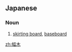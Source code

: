 ==Japanese==
{{ja-kanjitab|はば|き|yomi=on}}

===Noun===
{{ja-noun|はばき}}

# [[skirting board]], [[baseboard]]

[[zh:幅木]]